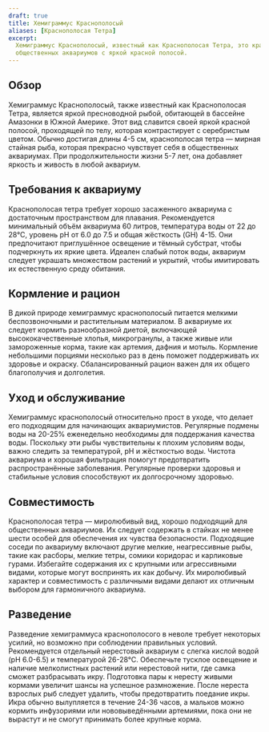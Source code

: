 ```yaml
---
draft: true
title: Хемиграммус Краснополосый
aliases: [Краснополосая Тетра]
excerpt:
  Хемиграммус Краснополосый, известный как Краснополосая Тетра, это красочная и мирная рыба, идеально подходящая для
  общественных аквариумов с яркой красной полосой.
---
```


## Обзор

Хемиграммус Краснополосый, также известный как Краснополосая Тетра, является яркой пресноводной рыбой, обитающей в
бассейне Амазонки в Южной Америке. Этот вид славится своей яркой красной полосой, проходящей по телу, которая
контрастирует с серебристым цветом. Обычно достигая длины 4-5 см, краснополосая тетра — мирная стайная рыба, которая
прекрасно чувствует себя в общественных аквариумах. При продолжительности жизни 5-7 лет, она добавляет яркость и живость
в любой аквариум.

## Требования к аквариуму

Краснополосая тетра требует хорошо засаженного аквариума с достаточным пространством для плавания. Рекомендуется
минимальный объём аквариума 60 литров, температура воды от 22 до 28°C, уровень pH от 6.0 до 7.5 и общая жёсткость (GH)
4-15. Они предпочитают приглушённое освещение и тёмный субстрат, чтобы подчеркнуть их яркие цвета. Идеален слабый поток
воды, аквариум следует украшать множеством растений и укрытий, чтобы имитировать их естественную среду обитания.

## Кормление и рацион

В дикой природе хемиграммус краснополосый питается мелкими беспозвоночными и растительным материалом. В аквариуме их
следует кормить разнообразной диетой, включающей высококачественные хлопья, микрогранулы, а также живые или замороженные
корма, такие как артемия, дафния и мотыль. Кормление небольшими порциями несколько раз в день поможет поддерживать их
здоровье и окраску. Сбалансированный рацион важен для их общего благополучия и долголетия.

## Уход и обслуживание

Хемиграммус краснополосый относительно прост в уходе, что делает его подходящим для начинающих аквариумистов. Регулярные
подмены воды на 20-25% еженедельно необходимы для поддержания качества воды. Поскольку эти рыбы чувствительны к плохим
условиям воды, важно следить за температурой, pH и жёсткостью воды. Чистота аквариума и хорошая фильтрация помогут
предотвратить распространённые заболевания. Регулярные проверки здоровья и стабильные условия способствуют их
долгосрочному здоровью.

## Совместимость

Краснополосая тетра — миролюбивый вид, хорошо подходящий для общественных аквариумов. Их следует содержать в стайках не
менее шести особей для обеспечения их чувства безопасности. Подходящие соседи по аквариуму включают другие мелкие,
неагрессивные рыбы, такие как расборы, мелкие тетры, сомики коридорас и карликовые гурами. Избегайте содержания их с
крупными или агрессивными видами, которые могут воспринять их как добычу. Их миролюбивый характер и совместимость с
различными видами делают их отличным выбором для гармоничного аквариума.

## Разведение

Разведение хемиграммуса краснополосого в неволе требует некоторых усилий, но возможно при соблюдении правильных условий.
Рекомендуется отдельный нерестовый аквариум с слегка кислой водой (pH 6.0-6.5) и температурой 26-28°C. Обеспечьте
тусклое освещение и наличие мелколистных растений или нерестовой нити, где самка сможет разбрасывать икру. Подготовка
пары к нересту живыми кормами увеличит шансы на успешное размножение. После нереста взрослых рыб следует удалить, чтобы
предотвратить поедание икры. Икра обычно вылупляется в течение 24-36 часов, а мальков можно кормить инфузориями или
нововыведёнными артемиями, пока они не вырастут и не смогут принимать более крупные корма.
